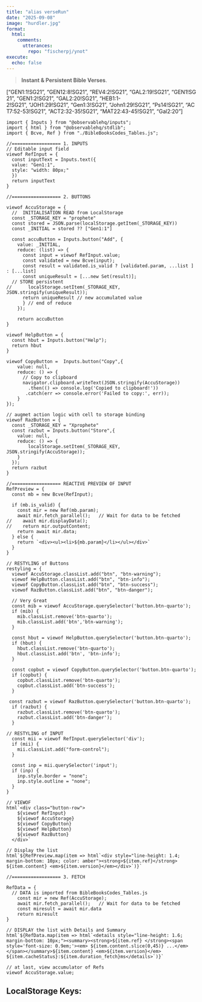 ```yaml
---
title: "alias verseRun"
date: "2025-09-08"
image: "hurdler.jpg"
format: 
  html:
    comments:
      utterances: 
        repo: "fischerpj/ynot"
execute:
  echo: false
---
```


> **Instant & Persistent Bible Verses**.

::: {#inputDiv}
<!-- inputDiv is considered Void-->

\["GEN1:1!SG21", "GEN12:8!SG21", "REV4:2!SG21", "GAL2:19!SG21", "GEN1!SG21", "GEN1:2!SG21", "GAL2:20!SG21", "HEB1:1-2!SG21", "JOH1:29!SG21", "Gen1:3!SG21", "John1:29!SG21", "Ps14!SG21", "ACT7:52-53!SG21", "ACT2:32-35!SG21", "MAT22:43-45!SG21", "Gal2:20"\]
:::

```ojs
import { Inputs } from "@observablehq/inputs";
import { html } from "@observablehq/stdlib";
import { Bcve, Ref } from "./BibleBooksCodes_Tables.js";

```

```ojs
//================== 1. INPUTS
// Editable input field
viewof RefInput = {
  const inputText = Inputs.text({
  value: "Gen1:1",
  style: "width: 80px;"
  })
  return inputText
}

```

```ojs
//================== 2. BUTTONS

viewof AccuStorage = {
  //  INITIALISATION READ from LocalStorage
  const _STORAGE_KEY = "prophete"
  const stored = JSON.parse(localStorage.getItem(_STORAGE_KEY))
  const _INITIAL = stored ?? ["Gen1:1"]
  
  const accuButton = Inputs.button("Add", {
    value: _INITIAL,
    reduce: (list) => {
      const input = viewof RefInput.value;
      const validated = new Bcve(input);
      const result = validated.is_valid ? [validated.param, ...list ] : [...list]
      const uniqueResult = [...new Set(result)];
  // STORE persistent
//      localStorage.setItem(_STORAGE_KEY, JSON.stringify(uniqueResult));
      return uniqueResult // new accumulated value
      } // end of reduce
    });
    
    return accuButton
}

viewof HelpButton = {
  const hbut = Inputs.button("Help");
  return hbut
}

viewof CopyButton =  Inputs.button("Copy",{
    value: null,
    reduce: () => { 
      // Copy to clipboard
      navigator.clipboard.writeText(JSON.stringify(AccuStorage))
        .then(() => console.log('Copied to clipboard!'))
       .catch(err => console.error('Failed to copy:', err));
    }
});

// augmet action logic with cell to storage binding 
viewof RazButton = {
  const _STORAGE_KEY = "Xprophete"
  const razbut = Inputs.button("Store",{
    value: null,
    reduce: () => { 
        localStorage.setItem(_STORAGE_KEY, JSON.stringify(AccuStorage));
    }
  });
  return razbut
}
```

```ojs
//================== REACTIVE PREVIEW OF INPUT 
RefPreview = {
  const mb = new Bcve(RefInput);
  
  if (mb.is_valid) {
    const mir = new Ref(mb.param);
    await mir.fetch_parallel();   // Wait for data to be fetched
//    await mir.displayData(); 
//    return mir.outputContent;
    return await mir.data;
  } else {
    return `<div><ul><li>${mb.param}</li></ul></div>`  
  }
}

```

```ojs
// RESTYLING of Buttons
restyling = {
  viewof AccuStorage.classList.add("btn", "btn-warning");
  viewof HelpButton.classList.add("btn", "btn-info");
  viewof CopyButton.classList.add("btn", "btn-success");
  viewof RazButton.classList.add("btn", "btn-danger");

  // Very Great
  const mib = viewof AccuStorage.querySelector('button.btn-quarto');
  if (mib) {
    mib.classList.remove('btn-quarto');
    mib.classList.add('btn','btn-warning');
  }
  
  const hbut = viewof HelpButton.querySelector('button.btn-quarto');
  if (hbut) {
    hbut.classList.remove('btn-quarto');
    hbut.classList.add('btn', 'btn-info');
  } 
  
  const copbut = viewof CopyButton.querySelector('button.btn-quarto');
  if (copbut) {
    copbut.classList.remove('btn-quarto');
    copbut.classList.add('btn-success');
  }  

 const razbut = viewof RazButton.querySelector('button.btn-quarto');
  if (razbut) {
    razbut.classList.remove('btn-quarto');
    razbut.classList.add('btn-danger');
  }  

// RESTYLING of INPUT
  const mii = viewof RefInput.querySelector('div');
  if (mii) {
    mii.classList.add("form-control");
  }
  
  const inp = mii.querySelector('input');
  if (inp) {
    inp.style.border = "none";
    inp.style.outline = "none";
  }
}

// VIEWOF
html`<div class="button-row">
    ${viewof RefInput}
    ${viewof AccuStorage}
    ${viewof CopyButton}
    ${viewof HelpButton}
    ${viewof RazButton}
  </div>`

// Display the list
html`${RefPreview.map(item => html`<div style="line-height: 1.4; margin-bottom: 10px; color: amber"><strong>${item.ref}</strong> ${item.content} <em>${item.version}</em></div>`)}`
```

```ojs
//================== 3. FETCH

RefData = {
  // DATA is imported from BibleBooksCodes_Tables.js
    const mir = new Ref(AccuStorage);
    await mir.fetch_parallel();   // Wait for data to be fetched
    const miresult = await mir.data
    return miresult
}

// DISPLAY the list with Details and Summary
html`${RefData.map(item => html`<details style="line-height: 1.6; margin-bottom: 10px;"><summary><strong>${item.ref} </strong><span style='font-size: 0.9em;'><em> ${item.content.slice(0,45)} ...</em></span></summary>${item.content} <em>${item.version}</em>  ${item.cacheStatus}:${item.duration_fetch}ms</details>`)}`

```

```ojs
// at last, view accumulator of Refs
viewof AccuStorage.value;
```

:::: {#outputDiv}
<div>

<!--  any output comes here to outputDiv is considered Void-->

<h2>LocalStorage Keys:</h2>

<ul id="keyList">

</ul>

</div>
::::

```{=html}
<script>
const keyList = document.getElementById('keyList');
  for (let i = 0; i < localStorage.length; i++) {
    const key = localStorage.key(i);
    const listItem = document.createElement('li');
      listItem.textContent = key;
      keyList.appendChild(listItem);
  }
</script>
```
